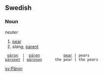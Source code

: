==Swedish==
===Noun===
''neuter''
#[[pear]]
#''slang'', [[parent]]

  [[päron]]  |  [[päron]]           [[pear]] | pears
 [[päronet]] | [[päronen]]      the pear | the pears

[[sv:Päron]]